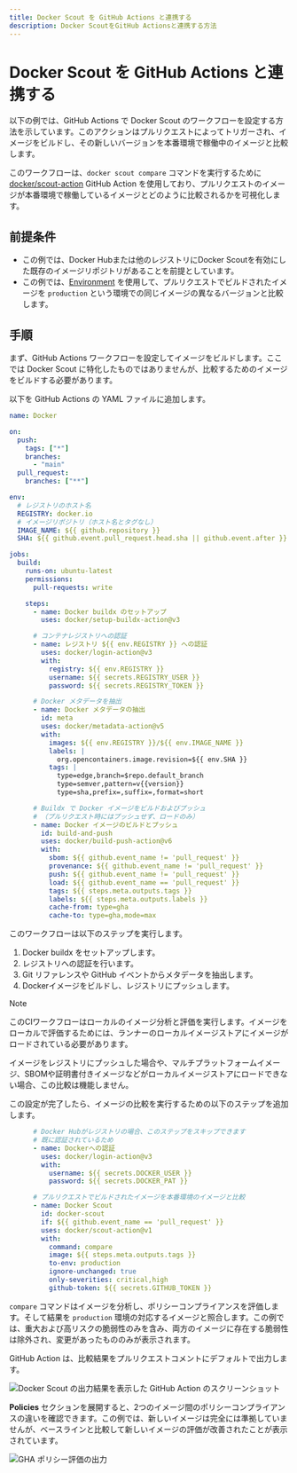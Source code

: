 ```yaml
---
title: Docker Scout を GitHub Actions と連携する
description: Docker ScoutをGitHub Actionsと連携する方法
---
```


# Docker Scout を GitHub Actions と連携する

以下の例では、GitHub Actions で Docker Scout のワークフローを設定する方法を示しています。このアクションはプルリクエストによってトリガーされ、イメージをビルドし、その新しいバージョンを本番環境で稼働中のイメージと比較します。

このワークフローは、`docker scout compare` コマンドを実行するために [docker/scout-action](https://github.com/docker/scout-action) GitHub Action を使用しており、プルリクエストのイメージが本番環境で稼働しているイメージとどのように比較されるかを可視化します。

## 前提条件

- この例では、Docker Hubまたは他のレジストリにDocker Scoutを有効にした既存のイメージリポジトリがあることを前提としています。
- この例では、[Environment](https://chatgpt.com/environment/_index.md) を使用して、プルリクエストでビルドされたイメージを `production` という環境での同じイメージの異なるバージョンと比較します。

## 手順

まず、GitHub Actions ワークフローを設定してイメージをビルドします。ここでは Docker Scout に特化したものではありませんが、比較するためのイメージをビルドする必要があります。

以下を GitHub Actions の YAML ファイルに追加します。

```yaml
name: Docker

on:
  push:
    tags: ["*"]
    branches:
      - "main"
  pull_request:
    branches: ["**"]

env:
  # レジストリのホスト名
  REGISTRY: docker.io
  # イメージリポジトリ（ホスト名とタグなし）
  IMAGE_NAME: ${{ github.repository }}
  SHA: ${{ github.event.pull_request.head.sha || github.event.after }}

jobs:
  build:
    runs-on: ubuntu-latest
    permissions:
      pull-requests: write

    steps:
      - name: Docker buildx のセットアップ
        uses: docker/setup-buildx-action@v3

      # コンテナレジストリへの認証
      - name: レジストリ ${{ env.REGISTRY }} への認証
        uses: docker/login-action@v3
        with:
          registry: ${{ env.REGISTRY }}
          username: ${{ secrets.REGISTRY_USER }}
          password: ${{ secrets.REGISTRY_TOKEN }}

      # Docker メタデータを抽出
      - name: Docker メタデータの抽出
        id: meta
        uses: docker/metadata-action@v5
        with:
          images: ${{ env.REGISTRY }}/${{ env.IMAGE_NAME }}
          labels: |
            org.opencontainers.image.revision=${{ env.SHA }}
          tags: |
            type=edge,branch=$repo.default_branch
            type=semver,pattern=v{{version}}
            type=sha,prefix=,suffix=,format=short

      # Buildx で Docker イメージをビルドおよびプッシュ
      # （プルリクエスト時にはプッシュせず、ロードのみ）
      - name: Docker イメージのビルドとプッシュ
        id: build-and-push
        uses: docker/build-push-action@v6
        with:
          sbom: ${{ github.event_name != 'pull_request' }}
          provenance: ${{ github.event_name != 'pull_request' }}
          push: ${{ github.event_name != 'pull_request' }}
          load: ${{ github.event_name == 'pull_request' }}
          tags: ${{ steps.meta.outputs.tags }}
          labels: ${{ steps.meta.outputs.labels }}
          cache-from: type=gha
          cache-to: type=gha,mode=max
```

このワークフローは以下のステップを実行します。

1. Docker buildx をセットアップします。
2. レジストリへの認証を行います。
3. Git リファレンスや GitHub イベントからメタデータを抽出します。
4. Dockerイメージをビルドし、レジストリにプッシュします。

> [!NOTE]
> 
> このCIワークフローはローカルのイメージ分析と評価を実行します。イメージをローカルで評価するためには、ランナーのローカルイメージストアにイメージがロードされている必要があります。
>
> イメージをレジストリにプッシュした場合や、マルチプラットフォームイメージ、SBOMや証明書付きイメージなどがローカルイメージストアにロードできない場合、この比較は機能しません。

この設定が完了したら、イメージの比較を実行するための以下のステップを追加します。

```yaml
      # Docker Hubがレジストリの場合、このステップをスキップできます
      # 既に認証されているため
      - name: Dockerへの認証
        uses: docker/login-action@v3
        with:
          username: ${{ secrets.DOCKER_USER }}
          password: ${{ secrets.DOCKER_PAT }}

      # プルリクエストでビルドされたイメージを本番環境のイメージと比較
      - name: Docker Scout
        id: docker-scout
        if: ${{ github.event_name == 'pull_request' }}
        uses: docker/scout-action@v1
        with:
          command: compare
          image: ${{ steps.meta.outputs.tags }}
          to-env: production
          ignore-unchanged: true
          only-severities: critical,high
          github-token: ${{ secrets.GITHUB_TOKEN }}
```

`compare` コマンドはイメージを分析し、ポリシーコンプライアンスを評価します。そして結果を `production` 環境の対応するイメージと照合します。この例では、重大および高リスクの脆弱性のみを含み、両方のイメージに存在する脆弱性は除外され、変更があったもののみが表示されます。

GitHub Action は、比較結果をプルリクエストコメントにデフォルトで出力します。

![Docker Scout の出力結果を表示した GitHub Action のスクリーンショット](/scout-ja/gha-output.webp)

**Policies** セクションを展開すると、2つのイメージ間のポリシーコンプライアンスの違いを確認できます。この例では、新しいイメージは完全には準拠していませんが、ベースラインと比較して新しいイメージの評価が改善されたことが表示されています。

![GHA ポリシー評価の出力](/scout-ja/gha-policy-eval.webp)
